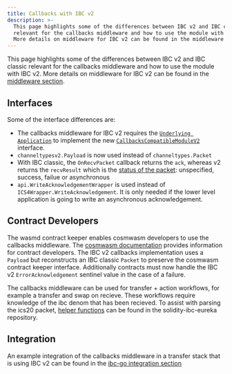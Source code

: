 ```yaml
---
title: Callbacks with IBC v2
description: >-
  This page highlights some of the differences between IBC v2 and IBC classic
  relevant for the callbacks middleware and how to use the module with IBC v2.
  More details on middleware for IBC v2 can be found in the middleware section.
---
```


This page highlights some of the differences between IBC v2 and IBC classic relevant for the callbacks middleware and how to use the module with IBC v2. More details on middleware for IBC v2 can be found in the [middleware section](../../ibc/middleware/developIBCv2).

## Interfaces

Some of the interface differences are:

* The callbacks middleware for IBC v2 requires the [`Underlying Application`](./overview) to implement the new [`CallbacksCompatibleModuleV2`](https://github.com/cosmos/ibc-go/blob/main/modules/apps/callbacks/types/callbacks.go#L53-L58) interface.
* `channeltypesv2.Payload` is now used instead of `channeltypes.Packet`
* With IBC classic, the `OnRecvPacket` callback returns the `ack`, whereas v2 returns the `recvResult` which is the [status of the packet](https://github.com/cosmos/ibc-go/blob/main/modules/core/04-channel/v2/types/packet.pb.go#L26-L38): unspecified, success, failue or asynchronous
* `api.WriteAcknowledgementWrapper` is used instead of `ICS4Wrapper.WriteAcknowledgement`. It is only needed if the lower level application is going to write an asynchronous acknowledgement.

## Contract Developers

The wasmd contract keeper enables cosmwasm developers to use the callbacks middleware. The [cosmwasm documentation](https://cosmwasm.cosmos.network/ibc/extensions/callbacks) provides information for contract developers. The IBC v2 callbacks implementation uses a `Payload` but reconstructs an IBC classic `Packet` to preserve the cosmwasm contract keeper interface. Additionally contracts must now handle the IBC v2 `ErrorAcknowledgement` sentinel value in the case of a failure.

The callbacks middleware can be used for transfer + action workflows, for example a transfer and swap on recieve. These workflows require knowledge of the ibc denom that has been recieved. To assist with parsing the ics20 packet, [helper functions](https://github.com/cosmos/solidity-ibc-eureka/blob/a8870b023e58622fb7b3f733572c684851f8e5ee/packages/cosmwasm/ibc-callbacks-helpers/src/ics20.rs#L7-L41) can be found in the solidity-ibc-eureka repository.

## Integration

An example integration of the callbacks middleware in a transfer stack that is using IBC v2 can be found in the [ibc-go integration section](../../ibc/integration)
